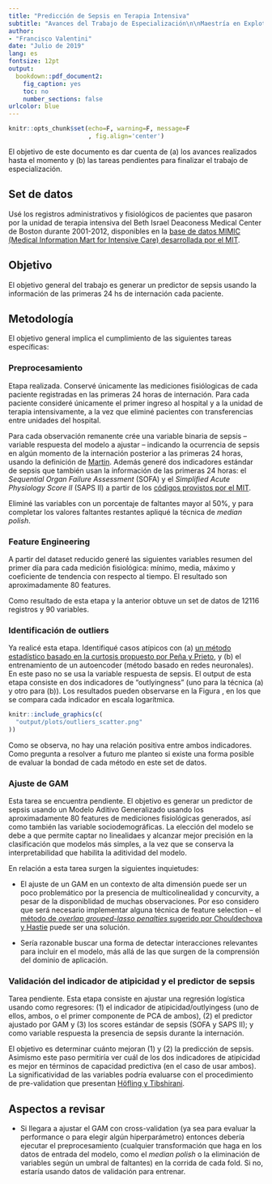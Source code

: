 ```yaml
---
title: "Predicción de Sepsis en Terapia Intensiva"
subtitle: "Avances del Trabajo de Especialización\n\nMaestría en Explotación de Datos (UBA)"
author:
- "Francisco Valentini"
date: "Julio de 2019"
lang: es
fontsize: 12pt 
output:
  bookdown::pdf_document2:
    fig_caption: yes
    toc: no
    number_sections: false
urlcolor: blue
---
```


```r
knitr::opts_chunk$set(echo=F, warning=F, message=F
                      , fig.align='center')
```

El objetivo de este documento es dar cuenta de (a) los avances realizados hasta el momento y (b) las tareas pendientes para finalizar el trabajo de especialización.

## Set de datos

Usé los registros administrativos y fisiológicos de pacientes que pasaron por la unidad de terapia intensiva del Beth Israel Deaconess Medical Center de Boston durante 2001-2012, disponibles en la [base de datos MIMIC (Medical Information Mart for Intensive Care) desarrollada por el MIT](https://mimic.physionet.org/about/mimic/).

## Objetivo

El objetivo general del trabajo es generar un predictor de sepsis usando la información de las primeras 24 hs de internación cada paciente. 

## Metodología

El objetivo general implica el cumplimiento de las siguientes tareas específicas:

### Preprocesamiento

Etapa realizada. Conservé únicamente las mediciones fisiólogicas de cada paciente registradas en las primeras 24 horas de internación. Para cada paciente consideré únicamente el primer ingreso al hospital y a la unidad de terapia intensivamente, a la vez que eliminé pacientes con transferencias entre unidades del hospital. 

Para cada observación remanente crée una variable binaria de sepsis -- variable respuesta del modelo a ajustar -- indicando la ocurrencia de sepsis en algún momento de la internación posterior a las primeras 24 horas, usando la definición de [Martin](http://dx.doi.org/10.1056/NEJMoa022139). Además generé dos indicadores estándar de sepsis que también usan la información de las primeras 24 horas: el *Sequential Organ Failure Assessment* (SOFA) y el *Simplified Acute Physiology Score II* (SAPS II) a partir de los [códigos provistos por el MIT](https://github.com/MIT-LCP/mimic-code/tree/master/concepts/severityscores).

Eliminé las variables con un porcentaje de faltantes mayor al 50%, y para completar los valores faltantes restantes apliqué la técnica de *median polish*.

### Feature Engineering

A partir del dataset reducido generé las siguientes variables resumen del primer día para cada medición fisiológica: mínimo, media, máximo y coeficiente de tendencia con respecto al tiempo. El resultado son aproximadamente 80 features. 

Como resultado de esta etapa y la anterior obtuve un set de datos de 12116 registros y 90 variables.

### Identificación de outliers

Ya realicé esta etapa. Identifiqué casos atípicos con (a) [un método estadístico basado en la curtosis propuesto por Peña y Prieto](https://www.tandfonline.com/doi/abs/10.1198/106186007X181236), y (b) el entrenamiento de un autoencoder (método basado en redes neuronales). En este paso no se usa la variable respuesta de sepsis. El output de esta etapa consiste en dos indicadores de "outlyingness" (uno para la técnica (a) y otro para (b)). Los resultados pueden observarse en la Figura \ref{fig:outliers}, en los que se compara cada indicador en escala logarítmica.

```r
knitr::include_graphics(c(
  "output/plots/outliers_scatter.png"
))
```

Como se observa, no hay una relación positiva entre ambos indicadores. Como pregunta a resolver a futuro me planteo si existe una forma posible de evaluar la bondad de cada método en este set de datos.

### Ajuste de GAM

Esta tarea se encuentra pendiente. El objetivo es generar un predictor de sepsis usando un Modelo Aditivo Generalizado usando los aproximadamente 80 features de mediciones fisiológicas generados, así como también las variable sociodemográficas. La elección del modelo se debe a que permite captar no linealidaes y alcanzar mejor precisión en la clasificación que modelos más simples, a la vez que se conserva la interpretabilidad que habilita la aditividad del modelo.

En relación a esta tarea surgen la siguientes inquietudes:

- El ajuste de un GAM en un contexto de alta dimensión puede ser un poco problemático por la presencia de multicolinealidad y concurvity, a pesar de la disponiblidad de muchas observaciones. Por eso considero que será necesario implementar alguna técnica de feature selection -- el [método de *overlap grouped-lasso penalties* sugerido por Chouldechova y Hastie](https://web.stanford.edu/~hastie/Papers/gamsel.pdf) puede ser una solución.

- Sería razonable buscar una forma de detectar interacciones relevantes para incluir en el modelo, más allá de las que surgen de la comprensión del dominio de aplicación.

### Validación del indicador de atipicidad y el predictor de sepsis

Tarea pendiente. Esta etapa consiste en ajustar una regresión logística usando como regresores: (1) el indicador de atipicidad/outlyingess (uno de ellos, ambos, o el primer componente de PCA de ambos), (2) el predictor ajustado por GAM y (3) los scores estándar de sepsis (SOFA y SAPS II); y como variable respuesta la presencia de sepsis durante la internación.

El objetivo es determinar cuánto mejoran (1) y (2) la predicción de sepsis. Asimismo este paso permitiría ver cuál de los dos indicadores de atipicidad es mejor en términos de capacidad predictiva (en el caso de usar ambos). La significatividad de las variables podría evaluarse con el procedimiento de pre-validation que presentan [Höfling y Tibshirani](http://statweb.stanford.edu/~tibs/ftp/PreValidationArticle.pdf).

## Aspectos a revisar

- Si llegara a ajustar el GAM con cross-validation (ya sea para evaluar la performance o para elegir algún hiperparámetro) entonces debería ejecutar el preprocesamiento (cualquier transformación que haga en los datos de entrada del modelo, como el *median polish* o la eliminación de variables según un umbral de faltantes) en la corrida de cada fold. Si no, estaría usando datos de validación para entrenar.
